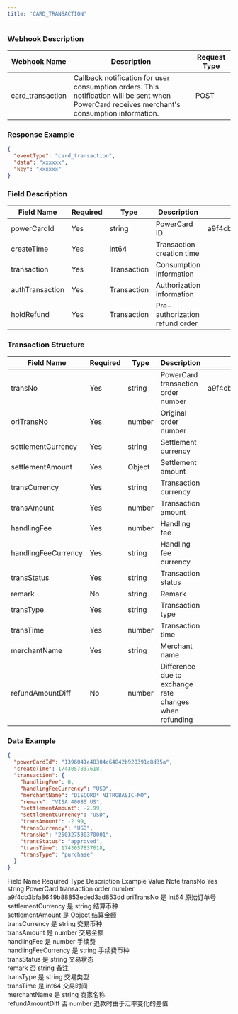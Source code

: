 ```yaml
---
title: 'CARD_TRANSACTION'
---
```


### Webhook Description

| Webhook Name     | Description                                                                                                                                   | Request Type |
|------------------|-----------------------------------------------------------------------------------------------------------------------------------------------|--------------|
| card_transaction | Callback notification for user consumption orders. This notification will be sent when PowerCard receives merchant's consumption information. | POST         |

### Response Example

```json
{
  "eventType": "card_transaction",
  "data": "xxxxxx",
  "key": "xxxxxx"
}
```

### Field Description

| Field Name      | Required | Type        | Description                    | Example Value                    | Note |
|-----------------|----------|-------------|--------------------------------|----------------------------------|------|
| powerCardId     | Yes      | string      | PowerCard ID                   | a9f4cb3bfa8649b88853eded3ad853dd |      |
| createTime      | Yes      | int64       | Transaction creation time      |                                  |      |
| transaction     | Yes      | Transaction | Consumption information        |                                  |      |
| authTransaction | Yes      | Transaction | Authorization information      |                                  |      |
| holdRefund      | Yes      | Transaction | Pre-authorization refund order |                                  |      |

### Transaction Structure

| Field Name | Required | Type | Description | Example Value | Note |
|---------------------|----------|-------------|----------------|----------------|------|
| transNo | Yes | string | PowerCard transaction order number | a9f4cb3bfa8649b88853eded3ad853dd | |
| oriTransNo | Yes | number | Original order number | | |
| settlementCurrency | Yes | string | Settlement currency | | |
| settlementAmount | Yes | Object | Settlement amount | | |
| transCurrency | Yes | string | Transaction currency | | |
| transAmount | Yes | number | Transaction amount | | |
| handlingFee | Yes | number | Handling fee | | |
| handlingFeeCurrency | Yes | string | Handling fee currency | | |
| transStatus | Yes | string | Transaction status | | |
| remark | No | string | Remark | | |
| transType | Yes | string | Transaction type | | |
| transTime | Yes | number | Transaction time | | |
| merchantName | Yes | string | Merchant name | | |
| refundAmountDiff | No | number | Difference due to exchange rate changes when refunding | | |

### Data Example

```json
{
  "powerCardId": "1396041e48304c64842b920391c8d35a",
  "createTime": 1743057837618,
  "transaction": {
    "handlingFee": 0,
    "handlingFeeCurrency": "USD",
    "merchantName": "DISCORD* NITROBASIC-MO",
    "remark": "VISA 40085 US",
    "settlementAmount": -2.99,
    "settlementCurrency": "USD",
    "transAmount": -2.99,
    "transCurrency": "USD",
    "transNo": "250327530370001",
    "transStatus": "approved",
    "transTime": 1743057837618,
    "transType": "purchase"
  }
}
```

Field Name Required Type Description Example Value Note
transNo Yes string PowerCard transaction order number a9f4cb3bfa8649b88853eded3ad853dd
oriTransNo 是 int64 原始订单号		
settlementCurrency 是 string 结算币种		
settlementAmount 是 Object 结算金额 		
transCurrency 是 string 交易币种		
transAmount 是 number 交易金额		
handlingFee 是 number 手续费		
handlingFeeCurrency 是 string 手续费币种		
transStatus 是 string 交易状态		
remark 否 string 备注		
transType 是 string 交易类型		
transTime 是 int64 交易时间		
merchantName 是 string 商家名称		
refundAmountDiff 否 number 退款时由于汇率变化的差值
